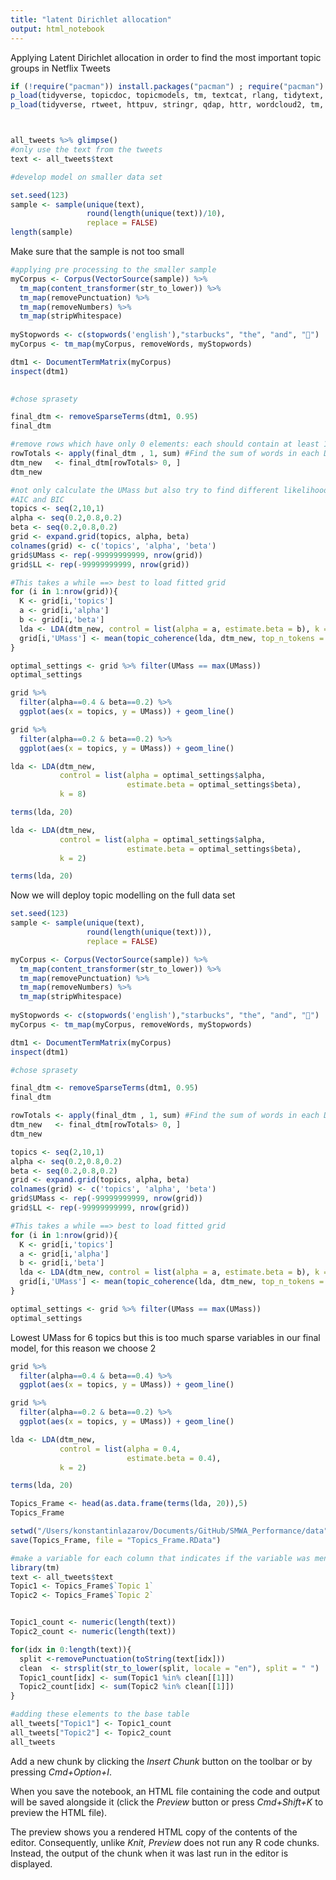 ```yaml
---
title: "latent Dirichlet allocation"
output: html_notebook
---
```

 Applying Latent Dirichlet allocation in order to find the most important topic groups in Netflix Tweets 


```r
if (!require("pacman")) install.packages("pacman") ; require("pacman")
p_load(tidyverse, topicdoc, topicmodels, tm, textcat, rlang, tidytext, ggmap)
p_load(tidyverse, rtweet, httpuv, stringr, qdap, httr, wordcloud2, tm, tidytext, wordcloud)



all_tweets %>% glimpse() 
#only use the text from the tweets 
text <- all_tweets$text

```



```r
#develop model on smaller data set 

set.seed(123)
sample <- sample(unique(text), 
                 round(length(unique(text))/10), 
                 replace = FALSE)
length(sample)
```

Make sure that the sample is not too small 

```r
#applying pre processing to the smaller sample 
myCorpus <- Corpus(VectorSource(sample)) %>%
  tm_map(content_transformer(str_to_lower)) %>%
  tm_map(removePunctuation) %>%
  tm_map(removeNumbers) %>%
  tm_map(stripWhitespace) 
  
myStopwords <- c(stopwords('english'),"starbucks", "the", "and", "📌")
myCorpus <- tm_map(myCorpus, removeWords, myStopwords)

```
```r
dtm1 <- DocumentTermMatrix(myCorpus)
inspect(dtm1)
    
```





```r
#chose sprasety 

final_dtm <- removeSparseTerms(dtm1, 0.95) 
final_dtm

```
```r
#remove rows which have only 0 elements: each should contain at least 1 non zero 
rowTotals <- apply(final_dtm , 1, sum) #Find the sum of words in each Document
dtm_new   <- final_dtm[rowTotals> 0, ]
dtm_new
```


```r
#not only calculate the UMass but also try to find different likelihood measures 
#AIC and BIC 
topics <- seq(2,10,1)
alpha <- seq(0.2,0.8,0.2)
beta <- seq(0.2,0.8,0.2)
grid <- expand.grid(topics, alpha, beta)
colnames(grid) <- c('topics', 'alpha', 'beta')
grid$UMass <- rep(-99999999999, nrow(grid))
grid$LL <- rep(-99999999999, nrow(grid))

#This takes a while ==> best to load fitted grid
for (i in 1:nrow(grid)){
  K <- grid[i,'topics']
  a <- grid[i,'alpha']
  b <- grid[i,'beta']
  lda <- LDA(dtm_new, control = list(alpha = a, estimate.beta = b), k = K)
  grid[i,'UMass'] <- mean(topic_coherence(lda, dtm_new, top_n_tokens = 30))
}


```



```r

optimal_settings <- grid %>% filter(UMass == max(UMass))
optimal_settings

```


```r
grid %>% 
  filter(alpha==0.4 & beta==0.2) %>% 
  ggplot(aes(x = topics, y = UMass)) + geom_line() 
```


```r
grid %>% 
  filter(alpha==0.2 & beta==0.2) %>% 
  ggplot(aes(x = topics, y = UMass)) + geom_line() 
```


```r
lda <- LDA(dtm_new, 
           control = list(alpha = optimal_settings$alpha, 
                          estimate.beta = optimal_settings$beta),
           k = 8)

terms(lda, 20)


```

```r
lda <- LDA(dtm_new, 
           control = list(alpha = optimal_settings$alpha, 
                          estimate.beta = optimal_settings$beta),
           k = 2)

terms(lda, 20)
```

Now we will deploy topic modelling on the full data set 

```r
set.seed(123)
sample <- sample(unique(text), 
                 round(length(unique(text))), 
                 replace = FALSE)

myCorpus <- Corpus(VectorSource(sample)) %>%
  tm_map(content_transformer(str_to_lower)) %>%
  tm_map(removePunctuation) %>%
  tm_map(removeNumbers) %>%
  tm_map(stripWhitespace) 
  
myStopwords <- c(stopwords('english'),"starbucks", "the", "and", "📌")
myCorpus <- tm_map(myCorpus, removeWords, myStopwords)

dtm1 <- DocumentTermMatrix(myCorpus)
inspect(dtm1)

#chose sprasety 

final_dtm <- removeSparseTerms(dtm1, 0.95) 
final_dtm

rowTotals <- apply(final_dtm , 1, sum) #Find the sum of words in each Document
dtm_new   <- final_dtm[rowTotals> 0, ]
dtm_new

topics <- seq(2,10,1)
alpha <- seq(0.2,0.8,0.2)
beta <- seq(0.2,0.8,0.2)
grid <- expand.grid(topics, alpha, beta)
colnames(grid) <- c('topics', 'alpha', 'beta')
grid$UMass <- rep(-99999999999, nrow(grid))
grid$LL <- rep(-99999999999, nrow(grid))

#This takes a while ==> best to load fitted grid
for (i in 1:nrow(grid)){
  K <- grid[i,'topics']
  a <- grid[i,'alpha']
  b <- grid[i,'beta']
  lda <- LDA(dtm_new, control = list(alpha = a, estimate.beta = b), k = K)
  grid[i,'UMass'] <- mean(topic_coherence(lda, dtm_new, top_n_tokens = 30))
}


```



```r

optimal_settings <- grid %>% filter(UMass == max(UMass))
optimal_settings

```
Lowest UMass for 6 topics but this is too much sparse variables in our final model, for this reason we choose 2

```r
grid %>% 
  filter(alpha==0.4 & beta==0.4) %>% 
  ggplot(aes(x = topics, y = UMass)) + geom_line() 

```



```r
grid %>% 
  filter(alpha==0.2 & beta==0.2) %>% 
  ggplot(aes(x = topics, y = UMass)) + geom_line() 
```


```r
lda <- LDA(dtm_new, 
           control = list(alpha = 0.4, 
                          estimate.beta = 0.4),
           k = 2)

terms(lda, 20)
```


```r
Topics_Frame <- head(as.data.frame(terms(lda, 20)),5)
Topics_Frame
```

```r
setwd("/Users/konstantinlazarov/Documents/GitHub/SMWA_Performance/data")
save(Topics_Frame, file = "Topics_Frame.RData")
```


```r
#make a variable for each column that indicates if the variable was mentioned 
library(tm)
text <- all_tweets$text
Topic1 <- Topics_Frame$`Topic 1`
Topic2 <- Topics_Frame$`Topic 2`


Topic1_count <- numeric(length(text))
Topic2_count <- numeric(length(text))

for(idx in 0:length(text)){
  split <-removePunctuation(toString(text[idx]))
  clean  <- strsplit(str_to_lower(split, locale = "en"), split = " ")
  Topic1_count[idx] <- sum(Topic1 %in% clean[[1]])
  Topic2_count[idx] <- sum(Topic2 %in% clean[[1]])
}

#adding these elements to the base table 
all_tweets["Topic1"] <- Topic1_count
all_tweets["Topic2"] <- Topic2_count
all_tweets

```




Add a new chunk by clicking the *Insert Chunk* button on the toolbar or by pressing *Cmd+Option+I*.

When you save the notebook, an HTML file containing the code and output will be saved alongside it (click the *Preview* button or press *Cmd+Shift+K* to preview the HTML file). 

The preview shows you a rendered HTML copy of the contents of the editor. Consequently, unlike *Knit*, *Preview* does not run any R code chunks. Instead, the output of the chunk when it was last run in the editor is displayed.

